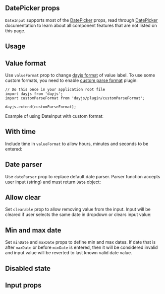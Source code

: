 

## DatePicker props

`DateInput` supports most of the [DatePicker](/dates/date-picker/) props,
read through [DatePicker](/dates/date-picker/) documentation to learn about all component features that are not listed on this page.

## Usage

<Demo data={DateInputDemos.usage} />

## Value format

Use `valueFormat` prop to change [dayjs format](https://day.js.org/docs/en/display/format) of value label.
To use some custom formats, you need to enable [custom parse format](https://day.js.org/docs/en/plugin/custom-parse-format) plugin:

```tsx
// Do this once in your application root file
import dayjs from 'dayjs';
import customParseFormat from 'dayjs/plugin/customParseFormat';

dayjs.extend(customParseFormat);
```

Example of using DateInput with custom format:

<Demo data={DateInputDemos.format} />

## With time

Include time in `valueFormat` to allow hours, minutes and seconds to be entered:

<Demo data={DateInputDemos.time} />

## Date parser

Use `dateParser` prop to replace default date parser. Parser function accepts user input (string)
and must return `Date` object:

<Demo data={DateInputDemos.parser} />

## Allow clear

Set `clearable` prop to allow removing value from the input. Input will be cleared if
user selects the same date in dropdown or clears input value:

<Demo data={DateInputDemos.clearable} />

## Min and max date

Set `minDate` and `maxDate` props to define min and max dates. If date that is after `maxDate`
or before `minDate` is entered, then it will be considered invalid and input value will be reverted
to last known valid date value.

<Demo data={DateInputDemos.minMax} />

## Disabled state

<Demo data={DateInputDemos.disabled} />

## Input props

<InputFeatures component="DateInput" element="input" />

<Demo data={DateInputDemos.configurator} />

<GetElementRef
  component="DateInput"
  refType="input"
  package="@mantine/dates"
/>

<InputAccessibility
  component="DateInput"
  packageName="@mantine/dates"
/>
